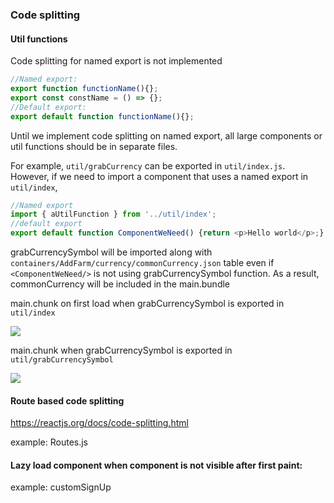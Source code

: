 

<Meta title="Docs/codeSplitting" />

### Code splitting

#### Util functions

Code splitting for named export is not implemented

```js
//Named export:
export function functionName(){};
export const constName = () => {};
//Default export:
export default function functionName(){};
```

Until we implement code splitting on named export, all large components or util functions should be in separate files.

For example, `util/grabCurrency` can be exported in `util/index.js`. However, if we need to import a component that uses a named export in `util/index`,
```js
//Named export
import { aUtilFunction } from '../util/index';
//default export
export default function ComponentWeNeed() {return <p>Hello world</p>;}
```
grabCurrencySymbol will be imported along with `containers/AddFarm/currency/commonCurrency.json` table even if `<ComponentWeNeed/>` is not using grabCurrencySymbol function.
As a result, commonCurrency will be included in the main.bundle

main.chunk on first load when grabCurrencySymbol is exported in `util/index`

<img src={WithCurrency} />

main.chunk when grabCurrencySymbol is exported in `util/grabCurrencySymbol`

<img src={WithoutCurrency} />


#### Route based code splitting

https://reactjs.org/docs/code-splitting.html

example: Routes.js

#### Lazy load component when component is not visible after first paint:

example: customSignUp


